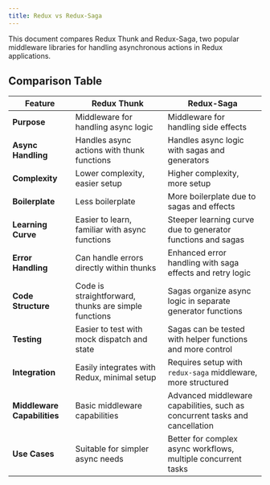 ```yaml
---
title: Redux vs Redux-Saga
---
```


This document compares Redux Thunk and Redux-Saga, two popular middleware libraries for handling asynchronous actions in Redux applications.

## Comparison Table

| Feature                     | Redux Thunk                                          | Redux-Saga                                                                  |
| --------------------------- | ---------------------------------------------------- | --------------------------------------------------------------------------- |
| **Purpose**                 | Middleware for handling async logic                  | Middleware for handling side effects                                        |
| **Async Handling**          | Handles async actions with thunk functions           | Handles async logic with sagas and generators                               |
| **Complexity**              | Lower complexity, easier setup                       | Higher complexity, more setup                                               |
| **Boilerplate**             | Less boilerplate                                     | More boilerplate due to sagas and effects                                   |
| **Learning Curve**          | Easier to learn, familiar with async functions       | Steeper learning curve due to generator functions and sagas                 |
| **Error Handling**          | Can handle errors directly within thunks             | Enhanced error handling with saga effects and retry logic                   |
| **Code Structure**          | Code is straightforward, thunks are simple functions | Sagas organize async logic in separate generator functions                  |
| **Testing**                 | Easier to test with mock dispatch and state          | Sagas can be tested with helper functions and more control                  |
| **Integration**             | Easily integrates with Redux, minimal setup          | Requires setup with `redux-saga` middleware, more structured                |
| **Middleware Capabilities** | Basic middleware capabilities                        | Advanced middleware capabilities, such as concurrent tasks and cancellation |
| **Use Cases**               | Suitable for simpler async needs                     | Better for complex async workflows, multiple concurrent tasks               |
